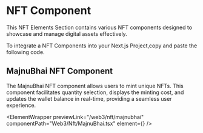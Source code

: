 

# NFT Component

This NFT Elements Section contains various NFT components designed to showcase and manage digital assets effectively.

To integrate a NFT Components into your Next.js Project,copy and paste the following code.

## MajnuBhai NFT Component

The MajnuBhai NFT component allows users to mint unique NFTs. This component facilitates quantity selection, displays the minting cost, and updates the wallet balance in real-time, providing a seamless user experience.

<ElementWrapper
  previewLink="/web3/nft/majnubhai"
  componentPath="Web3/Nft/MajnuBhai.tsx"
  element={<MajnuBhai />}
/>
